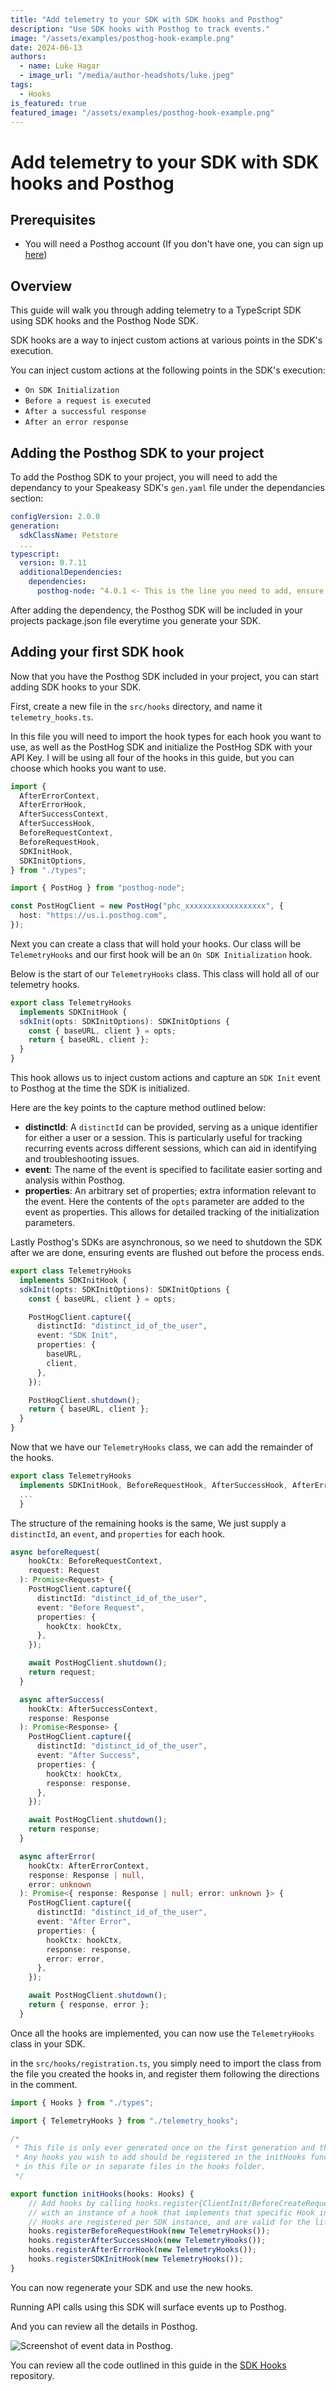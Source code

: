 ```yaml
---
title: "Add telemetry to your SDK with SDK hooks and Posthog"
description: "Use SDK hooks with Posthog to track events."
image: "/assets/examples/posthog-hook-example.png"
date: 2024-06-13
authors:
  - name: Luke Hagar
  - image_url: "/media/author-headshots/luke.jpeg"
tags:
  - Hooks
is_featured: true
featured_image: "/assets/examples/posthog-hook-example.png"
---
```


# Add telemetry to your SDK with SDK hooks and Posthog

## Prerequisites
- You will need a Posthog account (If you don't have one, you can sign up [here](https://posthog.com/signup))

## Overview

This guide will walk you through adding telemetry to a TypeScript SDK using SDK hooks and the Posthog Node SDK.

SDK hooks are a way to inject custom actions at various points in the SDK's execution.

You can inject custom actions at the following points in the SDK's execution:

- `On SDK Initialization`
- `Before a request is executed`
- `After a successful response`
- `After an error response`

## Adding the Posthog SDK to your project

To add the Posthog SDK to your project, you will need to add the dependancy to your Speakeasy SDK's `gen.yaml` file under the dependancies section:

```yaml
configVersion: 2.0.0
generation:
  sdkClassName: Petstore
  ...
typescript:
  version: 0.7.11
  additionalDependencies:
    dependencies:
      posthog-node: ^4.0.1 <- This is the line you need to add, ensure the version you add adheres to NPM package standards.
```

After adding the dependency, the Posthog SDK will be included in your projects package.json file everytime you generate your SDK.

## Adding your first SDK hook

Now that you have the Posthog SDK included in your project, you can start adding SDK hooks to your SDK.

First, create a new file in the `src/hooks` directory, and name it `telemetry_hooks.ts`.

In this file you will need to import the hook types for each hook you want to use, as well as the PostHog SDK and initialize the PostHog SDK with your API Key. 
I will be using all four of the hooks in this guide, but you can choose which hooks you want to use. 

```typescript
import {
  AfterErrorContext,
  AfterErrorHook,
  AfterSuccessContext,
  AfterSuccessHook,
  BeforeRequestContext,
  BeforeRequestHook,
  SDKInitHook,
  SDKInitOptions,
} from "./types";

import { PostHog } from "posthog-node";

const PostHogClient = new PostHog("phc_xxxxxxxxxxxxxxxxxx", {
  host: "https://us.i.posthog.com",
});
```

Next you can create a class that will hold your hooks. 
Our class will be `TelemetryHooks` and our first hook will be an `On SDK Initialization` hook.

Below is the start of our `TelemetryHooks` class. This class will hold all of our telemetry hooks. 

```typescript
export class TelemetryHooks
  implements SDKInitHook {
  sdkInit(opts: SDKInitOptions): SDKInitOptions {
    const { baseURL, client } = opts;
    return { baseURL, client };
  }
}
```

This hook allows us to inject custom actions and capture an `SDK Init` event to Posthog at the time the SDK is initialized.

Here are the key points to the capture method outlined below:
- **distinctId**: A `distinctId` can be provided, serving as a unique identifier for either a user or a session. This is particularly useful for tracking recurring events across different sessions, which can aid in identifying and troubleshooting issues.
- **event**: The name of the event is specified to facilitate easier sorting and analysis within Posthog.
- **properties**: An arbitrary set of properties; extra information relevant to the event. Here the contents of the `opts` parameter are added to the event as properties. This allows for detailed tracking of the initialization parameters.

Lastly Posthog's SDKs are asynchronous, so we need to shutdown the SDK after we are done, ensuring events are flushed out before the process ends.

```typescript
export class TelemetryHooks
  implements SDKInitHook {
  sdkInit(opts: SDKInitOptions): SDKInitOptions {
    const { baseURL, client } = opts;

    PostHogClient.capture({
      distinctId: "distinct_id_of_the_user",
      event: "SDK Init",
      properties: {
        baseURL,
        client,
      },
    });

    PostHogClient.shutdown();
    return { baseURL, client };
  }
}
```

Now that we have our `TelemetryHooks` class, we can add the remainder of the hooks.

```typescript
export class TelemetryHooks
  implements SDKInitHook, BeforeRequestHook, AfterSuccessHook, AfterErrorHook {// <- add in the remainder of the hooks you will be implementing
  ...
  }
```

The structure of the remaining hooks is the same, We just supply a `distinctId`, an `event`, and `properties` for each hook.

```typescript
async beforeRequest(
    hookCtx: BeforeRequestContext,
    request: Request
  ): Promise<Request> {
    PostHogClient.capture({
      distinctId: "distinct_id_of_the_user",
      event: "Before Request",
      properties: {
        hookCtx: hookCtx,
      },
    });

    await PostHogClient.shutdown();
    return request;
  }

  async afterSuccess(
    hookCtx: AfterSuccessContext,
    response: Response
  ): Promise<Response> {
    PostHogClient.capture({
      distinctId: "distinct_id_of_the_user",
      event: "After Success",
      properties: {
        hookCtx: hookCtx,
        response: response,
      },
    });

    await PostHogClient.shutdown();
    return response;
  }

  async afterError(
    hookCtx: AfterErrorContext,
    response: Response | null,
    error: unknown
  ): Promise<{ response: Response | null; error: unknown }> {
    PostHogClient.capture({
      distinctId: "distinct_id_of_the_user",
      event: "After Error",
      properties: {
        hookCtx: hookCtx,
        response: response,
        error: error,
      },
    });

    await PostHogClient.shutdown();
    return { response, error };
  }
```

Once all the hooks are implemented, you can now use the `TelemetryHooks` class in your SDK.

in the `src/hooks/registration.ts`, you simply need to import the class from the file you created the hooks in, and register them following the directions in the comment.

```typescript
import { Hooks } from "./types";

import { TelemetryHooks } from "./telemetry_hooks";

/*
 * This file is only ever generated once on the first generation and then is free to be modified.
 * Any hooks you wish to add should be registered in the initHooks function. Feel free to define them
 * in this file or in separate files in the hooks folder.
 */

export function initHooks(hooks: Hooks) {
    // Add hooks by calling hooks.register{ClientInit/BeforeCreateRequest/BeforeRequest/AfterSuccess/AfterError}Hook
    // with an instance of a hook that implements that specific Hook interface
    // Hooks are registered per SDK instance, and are valid for the lifetime of the SDK instance
    hooks.registerBeforeRequestHook(new TelemetryHooks());
    hooks.registerAfterSuccessHook(new TelemetryHooks());
    hooks.registerAfterErrorHook(new TelemetryHooks());
    hooks.registerSDKInitHook(new TelemetryHooks());
}

```

You can now regenerate your SDK and use the new hooks. 

Running API calls using this SDK will surface events up to Posthog.

And you can review all the details in Posthog.

![Screenshot of event data in Posthog.](./assets/posthog-event-data.png)

You can review all the code outlined in this guide in the [SDK Hooks](https://github.com/speakeasy-api/examples/blob/main/posthog-hook-ts/src/hooks/posthog.ts) repository.
